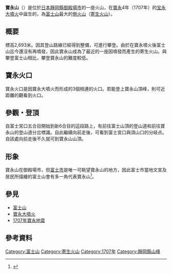 {{Infobox Mountain
| 名稱 =寶永山
| 照片 =Fuji-suruga2_byAns_illustrate_Hoei-vent.png
| 照片說明 =寶永山（4）及寶永火口（1、2、3）
| 海拔 =2693公尺
| 位置 ={{JPN}}[[靜岡縣|靜岡縣]][[御殿場市|御殿場市]]
| 山脈 =[[富士山|富士山]]
| 相對高度 = 
| 座標 ={{coord|35|20|36.96|N|138|45|6.84|E}}
| 地形圖 = 
| 類別 =[[側火山|側火山]]
| 年齡 = 
| 最近噴發 =
| 首次登頂 =
| 最容易的攀登路線 =
| pushpin_map = Japan Shizuoka
| pushpin_map_caption = 寶永山的位置
| latd=35 |latm=20 |lats=36.96 |latNS=N
| longd=138 |longm=45 |longs=6.84 |longEW=E
}}

'''寶永山'''（{{jpn|j=宝永山|hg=ほうえいざん|rm=Houeisan}}）是位於[[日本|日本]][[靜岡縣|靜岡縣]][[御殿場市|御殿場市]]的一座火山，在[[寶永|寶永]]4年（1707年）的[[宝永大噴火|宝永大噴火]]中誕生的，為[[富士山|富士山]]最大的[[側火山|側火山]]（[[寄生火山|寄生火山]]）。

== 概要 ==
標高2,693米。因其登山路線已經得到整備，可進行攀登。由於在寶永噴火後富士山迄今還沒有再噴發，因此寶永山成為了最近的一座因噴發而產生的寄生火山。與攀登富士山相比，攀登寶永山的難度較低。

== 寶永火口 ==
寶永火口是因寶永大噴火而形成的3個相連的火口。若能登上寶永山頂峰，則可近距離的觀看到火口。

== 參觀・登頂 ==
自富士宮口五合目開始到新6合目的這段路上，有前往富士山頂的登山道和前往寶永山的登山道分岔標識。自此繼續向前走後，可看到富士宮口與須山口的分岐点。自該處向前走後不久就可到寶永山山頂。

== 形象 ==
寶永山在御殿場市，但[[富士市|富士市]]是唯一可眺望寶永山的地方，因此富士市當地文宣及居民所描繪的富士山會有多一角代表寶永山<ref>{{Cite web |url=https://travel.ettoday.net/article/415744.htm |title=富士山怎麼多一角？富士市民：這是全日本獨有的驕傲 |access-date=2018-08-01 |archive-date=2019-08-02 |archive-url=https://web.archive.org/web/20190802032122/https://travel.ettoday.net/article/415744.htm |dead-url=no }}</ref>。

== 參見 ==
* [[富士山|富士山]]
* [[寶永大噴火|寶永大噴火]]
* [[1707年寶永地震|1707年寶永地震]]

== 參考資料 ==
{{reflist}}
{{富士山}}
{{DEFAULTSORT:Hoeizan}}
[[Category:富士山|Category:富士山]]
[[Category:寄生火山|Category:寄生火山]]
[[Category:1707年|Category:1707年]]
[[Category:靜岡縣山峰|Category:靜岡縣山峰]]
